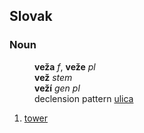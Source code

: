 == Slovak ==
=== Noun ===
:'''veža''' ''f'', '''veže''' ''pl''
:'''vež''' ''stem''
:'''veží''' ''gen pl''
:declension pattern [[Slovak declension pattern ulica|ulica]]
# [[tower]]